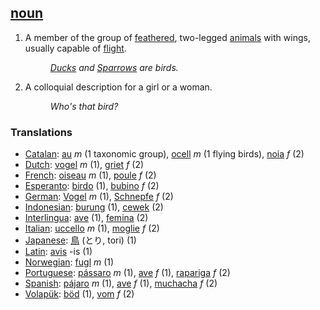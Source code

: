 ==  [[noun]]  ==
#A member of the group of [[feather]]ed, two-legged [[animal]]s with wings, usually capable of [[flight]].
#:''[[Duck]]s and [[Sparrow]]s are birds.''
#A colloquial description for a girl or a woman.
#:''Who's that bird?''

=== Translations ===
*[[Catalan]]: [[au]] ''m'' (1 taxonomic group), [[ocell]] ''m'' (1 flying birds), [[noia]] ''f'' (2)
*[[Dutch]]: [[vogel]] ''m'' (1), [[griet]] ''f'' (2)  
*[[French]]: [[oiseau]] ''m'' (1), [[poule]] ''f'' (2)  
*[[Esperanto]]: [[birdo]] (1), [[bubino]] ''f'' (2)  
*[[German]]: [[Vogel]] ''m'' (1), [[Schnepfe]] ''f'' (2) 
*[[Indonesian]]: [[burung]] (1), [[cewek]] (2)
*[[Interlingua]]: [[ave]] (1), [[femina]] (2)   
*[[Italian]]: [[uccello]] ''m'' (1), [[moglie]] ''f'' (2)   
*[[Japanese]]: [[鳥]] (とり, tori) (1)
*[[Latin]]: [[avis]] -is (1)  
*[[Norwegian]]: [[fugl]] ''m'' (1)   
*[[Portuguese]]: [[pássaro]] ''m'' (1), [[ave]] ''f'' (1), [[rapariga]] ''f'' (2)  
*[[Spanish]]: [[pájaro]] ''m'' (1), [[ave]] ''f'' (1), [[muchacha]] ''f'' (2)   
*[[Volapük]]: [[böd]] (1), [[vom]] ''f'' (2)